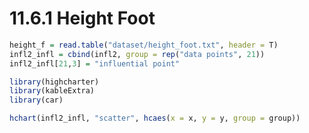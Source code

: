 # 11.6.1 Height Foot
```r
height_f = read.table("dataset/height_foot.txt", header = T)
infl2_infl = cbind(infl2, group = rep("data points", 21))
infl2_infl[21,3] = "influential point"
```

```r
library(highcharter)
library(kableExtra)
library(car)

hchart(infl2_infl, "scatter", hcaes(x = x, y = y, group = group))
```